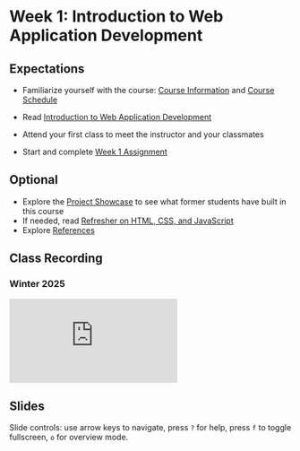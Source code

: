 # Week 1: Introduction to Web Application Development

## Expectations

- Familiarize yourself with the course: [Course Information](/guides-and-references/course-info) and [Course Schedule](/)
- Read [Introduction to Web Application Development](/week-1/intro-web-app-dev)

- Attend your first class to meet the instructor and your classmates
- Start and complete [Week 1 Assignment](/week-1/assignment)

## Optional

- Explore the [Project Showcase](/student-work/showcase) to see what former students have built in this course
- If needed, read [Refresher on HTML, CSS, and JavaScript](/week-1/refresher)
- Explore [References](/guides-and-references/references)

## Class Recording

### Winter 2025

<iframe
  style={{ width: "100%", aspectRatio: "16/9" }}
  src="https://www.youtube.com/embed/s7zx80-GK28?si=G5YikSHhS6CLe81s"
  title="YouTube video player"
  frameBorder="0"
  allow="accelerometer; autoplay; clipboard-write; encrypted-media; gyroscope; picture-in-picture; web-share"
  allowFullScreen="allowFullScreen"
></iframe>

## Slides



<Slideshow file="/week-1/slides" />

Slide controls: use arrow keys to navigate, press `?` for help, press `f` to toggle fullscreen, `o` for overview mode.
